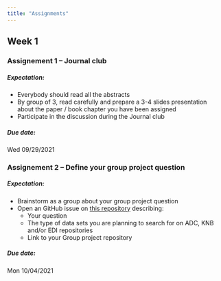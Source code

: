 ```yaml
---
title: "Assignments"
---
```


## Week 1 

### Assignement 1 -- Journal club

##### Expectation:

- Everybody should read all the abstracts
- By group of 3, read carefully and prepare a 3-4 slides presentation about the paper / book chapter you have been assigned
- Participate in the discussion during the Journal club

##### Due date:

Wed 09/29/2021

### Assignement 2 -- Define your group project question


##### Expectation:

- Brainstorm as a group about your group project question
- Open an GitHub issue on [this repository](https://github.com/brunj7/EDS-213-group-project) describing:
  - Your question
  - The type of data sets you are planning to search for on ADC, KNB and/or EDI repositories
  - Link to your Group project repository

##### Due date:

Mon 10/04/2021

